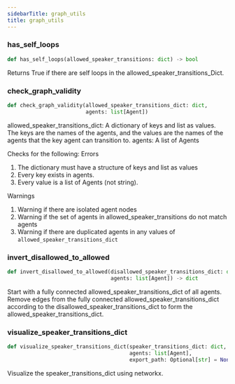 ```yaml
---
sidebarTitle: graph_utils
title: graph_utils
---
```


### has\_self\_loops

```python
def has_self_loops(allowed_speaker_transitions: dict) -> bool
```

Returns True if there are self loops in the allowed_speaker_transitions_Dict.

### check\_graph\_validity

```python
def check_graph_validity(allowed_speaker_transitions_dict: dict,
                         agents: list[Agent])
```

allowed_speaker_transitions_dict: A dictionary of keys and list as values. The keys are the names of the agents, and the values are the names of the agents that the key agent can transition to.
agents: A list of Agents

Checks for the following:
Errors
1. The dictionary must have a structure of keys and list as values
2. Every key exists in agents.
3. Every value is a list of Agents (not string).

Warnings
1. Warning if there are isolated agent nodes
2. Warning if the set of agents in allowed_speaker_transitions do not match agents
3. Warning if there are duplicated agents in any values of `allowed_speaker_transitions_dict`

### invert\_disallowed\_to\_allowed

```python
def invert_disallowed_to_allowed(disallowed_speaker_transitions_dict: dict,
                                 agents: list[Agent]) -> dict
```

Start with a fully connected allowed_speaker_transitions_dict of all agents. Remove edges from the fully connected allowed_speaker_transitions_dict according to the disallowed_speaker_transitions_dict to form the allowed_speaker_transitions_dict.

### visualize\_speaker\_transitions\_dict

```python
def visualize_speaker_transitions_dict(speaker_transitions_dict: dict,
                                       agents: list[Agent],
                                       export_path: Optional[str] = None)
```

Visualize the speaker_transitions_dict using networkx.


